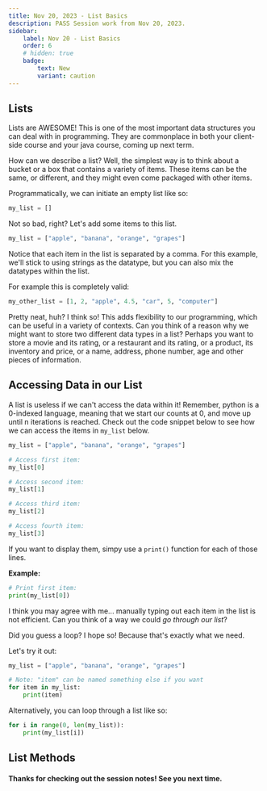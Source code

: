 ```yaml
---
title: Nov 20, 2023 - List Basics
description: PASS Session work from Nov 20, 2023.
sidebar:
    label: Nov 20 - List Basics
    order: 6
    # hidden: true
    badge:
        text: New
        variant: caution
---
```


## Lists

Lists are AWESOME! This is one of the most important data structures you can deal with in 
programming. They are commonplace in both your client-side course and your java course, coming 
up next term. 

How can we describe a list? Well, the simplest way is to think about a bucket or a box that
contains a variety of items. These items can be the same, or different, and they might even
come packaged with other items. 

Programmatically, we can initiate an empty list like so:

```python
my_list = []
```

Not so bad, right? Let's add some items to this list. 

```python
my_list = ["apple", "banana", "orange", "grapes"]
```

Notice that each item in the list is separated by a comma. For this example, we'll stick to 
using strings as the datatype, but you can also mix the datatypes within the list. 

For example this is completely valid:

```python
my_other_list = [1, 2, "apple", 4.5, "car", 5, "computer"]
```

Pretty neat, huh? I think so! This adds flexibility to our programming, which can be useful in 
a variety of contexts. Can you think of a reason why we might want to store two different data 
types in a list? Perhaps you want to store a movie and its rating, or a restaurant and its rating,
or a product, its inventory and price, or a name, address, phone number, age and other pieces of information.

## Accessing Data in our List

A list is useless if we can't access the data within it! Remember, python is a 0-indexed language, meaning
that we start our counts at 0, and move up until n iterations is reached. Check out the code snippet
below to see how we can access the items in <code>my_list</code> below.

```python
my_list = ["apple", "banana", "orange", "grapes"]

# Access first item: 
my_list[0] 

# Access second item:
my_list[1]

# Access third item:
my_list[2]

# Access fourth item:
my_list[3]
```

If you want to display them, simpy use a <code>print()</code> function for each of those lines. 

**Example:**
```python
# Print first item: 
print(my_list[0]) 
```

I think you may agree with me... manually typing out each item in the list is not efficient. Can you think of
a way we could *go through our list*? 

Did you guess a loop? I hope so! Because that's exactly what we need. 

Let's try it out: 

```python
my_list = ["apple", "banana", "orange", "grapes"]

# Note: "item" can be named something else if you want
for item in my_list:
    print(item)
```

Alternatively, you can loop through a list like so:

```python
for i in range(0, len(my_list)):
    print(my_list[i])
```

## List Methods



#### Thanks for checking out the session notes! See you next time.